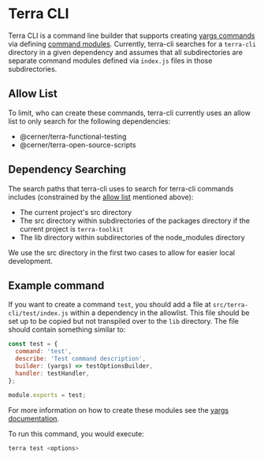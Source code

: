 # Terra CLI

Terra CLI is a command line builder that supports creating [yargs commands](https://github.com/yargs/yargs/blob/master/docs/advanced.md#commands) via defining [command modules](https://github.com/yargs/yargs/blob/master/docs/advanced.md#providing-a-command-module). Currently, terra-cli searches for a `terra-cli` directory in a given dependency and assumes that all subdirectories are separate command modules defined via `index.js` files in those subdirectories.

## Allow List

To limit, who can create these commands, terra-cli currently uses an allow list to only search for the following dependencies:

* @cerner/terra-functional-testing
* @cerner/terra-open-source-scripts

## Dependency Searching

The search paths that terra-cli uses to search for terra-cli commands includes (constrained by the [allow list](#allow-list) mentioned above):

* The current project's src directory
* The src directory within subdirectories of the packages directory if the current project is `terra-toolkit`
* The lib directory within subdirectories of the node_modules directory

We use the src directory in the first two cases to allow for easier local development.

## Example command

If you want to create a command `test`, you should add a file at `src/terra-cli/test/index.js` within a dependency in the allowlist. This file should be set up to be copied but not transpiled over to the `lib` directory. The file should contain something similar to:

```javascript
const test = {
  command: 'test',
  describe: 'Test command description',
  builder: (yargs) => testOptionsBuilder,
  handler: testHandler,
};

module.exports = test;
```

For more information on how to create these modules see the [yargs documentation](https://github.com/yargs/yargs/blob/master/docs/advanced.md#providing-a-command-module).

To run this command, you would execute:

```sh
terra test <options>
```

